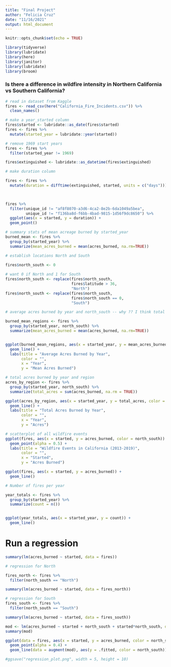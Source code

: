 ```yaml
---
title: "Final Project"
author: "Felicia Cruz"
date: "11/16/2021"
output: html_document
---
```


```r
knitr::opts_chunk$set(echo = TRUE)
```

```r
library(tidyverse)
library(lubridate)
library(here)
library(janitor)
library(lubridate)
library(broom)
```

### Is there a difference in wildfire intensity in Northern California vs Southern California? 

```r
# read in dataset from Kaggle 
fires <- read_csv(here("California_Fire_Incidents.csv")) %>% 
  clean_names()

# make a year_started column 
fires$started <- lubridate::as_date(fires$started)
fires <- fires %>% 
  mutate(started_year = lubridate::year(started))

# remove 1969 start years 
fires <- fires %>% 
  filter(started_year != 1969)
```


```r
fires$extinguished <- lubridate::as_datetime(fires$extinguished)

# make duration column 

fires <- fires %>% 
  mutate(duration = difftime(extinguished, started, units = c("days")))

  
```


```r
fires %>% 
  filter(unique_id != "af8f8070-a3d6-4ca2-8e2b-6da1049a5bea",
         unique_id != "f136ba8d-f6bb-4bad-9815-1d56f9dc8650") %>% 
  ggplot(aes(x = started, y = duration)) +
  geom_point()

```


```r
# summary stats of mean acreage burned by started_year 
burned_mean <- fires %>% 
  group_by(started_year) %>% 
  summarize(mean_acres_burned = mean(acres_burned, na.rm=TRUE))
```

```r
# establish locations North and South 

fires$north_south <- 0
 
# want 0 if North and 1 for South 
fires$north_south <- replace(fires$north_south,
                             fires$latitude > 36,
                             "North")
fires$north_south <- replace(fires$north_south,
                             fires$north_south == 0,
                             "South")
```

```r
# average acres burned by year and north_south -- why ?? I think total acres makes more sense

burned_mean_regions <- fires %>% 
  group_by(started_year, north_south) %>% 
  summarize(mean_acres_burned = mean(acres_burned, na.rm=TRUE))


ggplot(burned_mean_regions, aes(x = started_year, y = mean_acres_burned, color = north_south)) +
  geom_line() +
  labs(title = "Average Acres Burned by Year",
       color = "",
       x = "Year",
       y = "Mean Acres Burned")

# total acres burned by year and region 
acres_by_region <- fires %>% 
  group_by(started_year, north_south) %>% 
  summarize(total_acres = sum(acres_burned, na.rm = TRUE))

ggplot(acres_by_region, aes(x = started_year, y = total_acres, color = north_south)) +
  geom_line() +
  labs(title = "Total Acres Burned by Year",
       color = "",
       x = "Year",
       y = "Acres")
```

```r
# scatterplot of all wildfire events 
ggplot(fires, aes(x = started, y = acres_burned, color = north_south)) +
  geom_point(alpha = 0.5) +
  labs(title = "Wildfire Events in California (2013-2019)",
       color = "",
       x = "Started",
       y = "Acres Burned")
```

```r
ggplot(fires, aes(x = started, y = acres_burned)) +
  geom_line()
```
```r
# Number of fires per year 

year_totals <- fires %>% 
  group_by(started_year) %>% 
  summarize(count = n())


ggplot(year_totals, aes(x = started_year, y = count)) +
  geom_line()
```



# Run a regression 

```r
summary(lm(acres_burned ~ started, data = fires))

```

```r
# regression for North 

fires_north <- fires %>% 
  filter(north_south == "North")

summary(lm(acres_burned ~ started, data = fires_north))
```

```r
# regression for South
fires_south <- fires %>% 
  filter(north_south == "South")

summary(lm(acres_burned ~ started, data = fires_south)) 
```

```r
mod <- lm(acres_burned ~ started + north_south + started*north_south, data = fires)
summary(mod)

```

```r
ggplot(data = fires, aes(x = started, y = acres_burned, color = north_south)) +
  geom_point(alpha = 0.4) +
  geom_line(data = augment(mod), aes(y = .fitted, color = north_south))

#ggsave("regression_plot.png", width = 5, height = 10)
```

